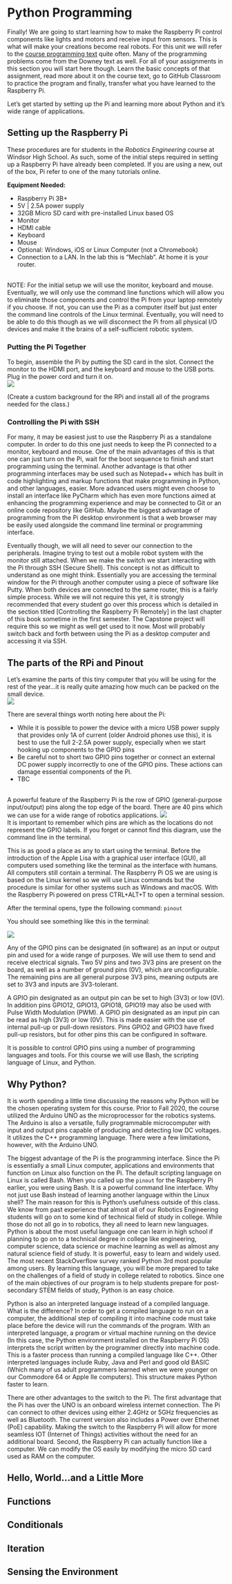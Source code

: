 # Python Programming

Finally!  We are going to start learning how to make the Raspberry Pi control components like lights and motors and receive input from sensors.  This is what will make your creations become real robots.  For this unit we will refer to the <a href="https://greenteapress.com/wp/think-python-2e/" target="_blank">course programming text</a> quite often.  Many of the programming problems come from the Downey text as well.  For all of your assignments in this section you will start here though.  Learn the basic concepts of that assignment, read more about it on the course text, go to GitHub Classroom to practice the program and finally, transfer what you have learned to the Raspberry Pi.

Let's get started by setting up the Pi and learning more about Python and it's wide range of applications.

## Setting up the Raspberry Pi

These procedures are for students in the <i>Robotics Engineering</i> course at Windsor High School.  As such, some of the initial steps required in setting up a Raspberry Pi have already been completed.  If you are using a new, out of the box, Pi refer to one of the many tutorials online.

<b>Equipment Needed:</b>
<ul>
  <li>Raspberry Pi 3B+</li>
  <li>5V | 2.5A power supply</li>
  <li>32GB Micro SD card with pre-installed Linux based OS</li>
  <li>Monitor</li>
  <li>HDMI cable</li>
  <li>Keyboard</li>
  <li>Mouse</li>
  <li>Optional: Windows, iOS or Linux Computer (not a Chromebook)</li>
  <li>Connection to a LAN.  In the lab this is "Mechlab".  At home it is your router.</li>
</ul><br>
NOTE: For the initial setup we will use the monitor, keyboard and mouse.  Eventually, we will only use the command line functions which will allow you to eliminate those components and control the Pi from your laptop remotely if you choose.  If not, you can use the Pi as a computer itself but just enter the command line controls of the Linux terminal.  Eventually, you will need to be able to do this though as we will disconnect the Pi from all physical I/O devices and make it the brains of a self-sufficient robotic system.<br>

### Putting the Pi Together

To begin, assemble the Pi by putting the SD card in the slot.  Connect the monitor to the HDMI port, and the keyboard and mouse to the USB ports.  Plug in the power cord and turn it on.<br>
<img src="https://github.com/stcline/Hosted_Images/blob/master/Robotics_Engineering/raspberry-pi%20-%20Hardware%20installation.png?raw=true"><br>

(Create a custom background for the RPi and install all of the programs needed for the class.)

### Controlling the Pi with SSH

For many, it may be easiest just to use the Raspberry Pi as a standalone computer.  In order to do this one just needs to keep the Pi connected to a monitor, keyboard and mouse.  One of the main advantages of this is that one can just turn on the Pi, wait for the boot sequence to finish and start programming using the terminal.  Another advantage is that other programming interfaces may be used such as Notepad++ which has built in code highlighting and markup functions that make programming in Python, and other languages, easier.  More advanced users might even choose to install an interface like PyCharm which has even more functions aimed at enhancing the programming experience and may be connected to Git or an online code repository like GitHub.  Maybe the biggest advantage of programming from the Pi desktop environment is that a web browser may be easily used alongside the command line terminal or programming interface.

Eventually though, we will all need to sever our connection to the peripherals.  Imagine trying to test out a mobile robot system with the monitor still attached.  When we make the switch we start interacting with the Pi through SSH (Secure Shell).  This concept is not as difficult to understand as one might think.  Essentially you are accessing the terminal window for the Pi through another computer using a piece of software like Putty.  When both devices are connected to the same router, this is a fairly simple process.   While we will not require this yet, it is strongly recommended that every student go over this process which is detailed in the section titled [Controlling the Raspberry Pi Remotely] in the last chapter of this book sometime in the first semester.  The Capstone project will require this so we might as well get used to it now.  Most will probably switch back and forth between using the Pi as a desktop computer and accessing it via SSH.

## The parts of the RPi and Pinout

Let's examine the parts of this tiny computer that you will be using for the rest of the year...it is really quite amazing how much can be packed on the small device.
<br>
<img src="https://raw.githubusercontent.com/stcline/Hosted_Images/master/Robotics_Engineering/RPi3_basic.png"><br>

There are several things worth noting here about the Pi:
<ul>
  <li>While it is possible to power the device with a micro USB power supply that provides only 1A of current (older Android phones use this), it is best to use the full 2-2.5A power supply, especially when we start hooking up components to the GPIO pins</li>
  <li>Be careful not to short two GPIO pins together or connect an external DC power supply incorrectly to one of the GPIO pins.  These actions can damage essential components of the Pi.</li>
  <li>TBC</li>
</ul>
<br>
A powerful feature of the Raspberry Pi is the row of GPIO (general-purpose input/output) pins along the top edge of the board.  There are 40 pins which we can use for a wide range of robotics applications.
<img src="https://github.com/stcline/Hosted_Images/blob/master/Robotics_Engineering/GPIO-Pinout-Diagram-2.png?raw=true">
<br>
It is important to remember which pins are which as the locations do not represent the GPIO labels.  If you forget or cannot find this diagram, use the command line in the terminal.  

This is as good a place as any to start using the terminal.  Before the introduction of the Apple Lisa with a graphical user interface (GUI), all computers used something like the terminal as the interface with humans.  All computers still contain a terminal.  The Raspberry Pi OS we are using is based on the Linux kernel so we will use Linux commands but the procedure is similar for other systems such as Windows and macOS.  With the Raspberry Pi powered on press CTRL+ALT+T to open a terminal session. 


After the terminal opens, type the following command: ```pinout```

You should see something like this in the terminal:

<img src="https://github.com/stcline/Hosted_Images/blob/master/Robotics_Engineering/gpiozero-pinout.png?raw=true">

Any of the GPIO pins can be designated (in software) as an input or output pin and used for a wide range of purposes.  We will use them to send and receive electrical signals.  Two 5V pins and two 3V3 pins are present on the board, as well as a number of ground pins (0V), which are unconfigurable. The remaining pins are all general purpose 3V3 pins, meaning outputs are set to 3V3 and inputs are 3V3-tolerant.

A GPIO pin designated as an output pin can be set to high (3V3) or low (0V).  In addition pins GPIO12, GPIO13, GPIO18, GPIO19 may also be used with Pulse Width Modulation (PWM).  A GPIO pin designated as an input pin can be read as high (3V3) or low (0V). This is made easier with the use of internal pull-up or pull-down resistors. Pins GPIO2 and GPIO3 have fixed pull-up resistors, but for other pins this can be configured in software.

It is possible to control GPIO pins using a number of programming languages and tools.  For this course we will use Bash, the scripting language of Linux, and Python.

## Why Python?

It is worth spending a little time discussing the reasons why Python will be the chosen operating system for this course.  Prior to Fall 2020, the course utilized the Arduino UNO as the microprocessor for the robotics systems.  The Arduino is also a versatile, fully programmable microcomputer with input and output pins capable of producing and detecting low DC voltages. It utilizes the C++ programming language.  There were a few limitations, however, with the Arduino UNO.  

The biggest advantage of the Pi is the programming interface.  Since the Pi is essentially a small Linux computer, applications and environments that function on Linux also function on the Pi.  The default scripting language on Linux is called Bash.  When you called up the ```pinout``` for the Raspberry Pi earlier, you were using Bash.  It is a powerful command line interface.  Why not just use Bash instead of learning another language within the Linux shell?  The main reason for this is Python's usefulness outside of this class.  We know from past experience that almost all of our Robotics Engineering students will go on to some kind of technical field of study in college.  While those do not all go in to robotics, they all need to learn new languages.  Python is about the most useful language one can learn in high school if planning to go on to a technical degree in college like engineering, computer science, data science or machine learning as well as almost any natural science field of study.  It is powerful, easy to learn and widely used.  The most recent StackOverflow survey ranked Python 3rd most popular among users.  By learning this language, you will be more prepared to take on the challenges of a field of study in college related to robotics.  Since one of the main objectives of our program is to help students prepare for post-secondary STEM fields of study, Python is an easy choice.

Python is also an interpreted language instead of a compiled language.  What is the difference?  In order to get a compiled language to run on a computer, the additional step of compiling it into machine code must take place before the device will run the commands of the program.  With an interpreted language, a program or virtual machine running on the device (In this case, the Python environment installed on the Raspberry Pi OS) interprets the script written by the programmer directly into machine code.  This is a faster process than running a compiled language like C++.  Other interpreted languages include Ruby, Java and Perl and good old BASIC (Which many of us adult programmers learned when we were younger on our Commodore 64 or Apple IIe computers).  This structure makes Python faster to learn.

There are other advantages to the switch to the Pi.  The first advantage that the Pi has over the UNO is an onboard wireless internet connection.  The Pi can connect to other devices using either 2.4GHz or 5GHz frequencies as well as Bluetooth.  The current version also includes a Power over Ethernet (PoE) capability.  Making the switch to the Raspberry Pi will allow for more seamless IOT (Internet of Things) activities without the need for an additional board.  Second, the Raspberry Pi can actually function like a computer.  We can modify the OS easily by modifying the micro SD card used as RAM on the computer.  

## Hello, World...and a Little More

## Functions

## Conditionals

## Iteration

## Sensing the Environment

